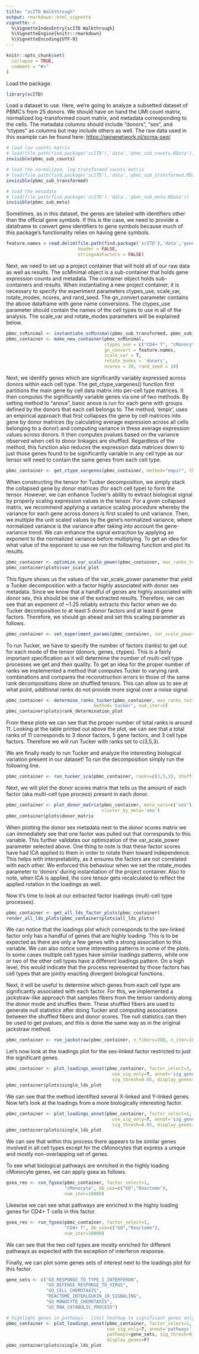 ```yaml
---
title: "scITD Walkthrough"
output: rmarkdown::html_vignette
vignette: >
  %\VignetteIndexEntry{scITD Walkthrough}
  %\VignetteEngine{knitr::rmarkdown}
  %\VignetteEncoding{UTF-8}
---
```



```r
knitr::opts_chunk$set(
  collapse = TRUE,
  comment = "#>"
)
```

Load the package.
```r
library(scITD)
```

Load a dataset to use. Here, we're going to analyze a subsetted dataset of PBMC's from 25 donors. We should have on hand the UMI count matrix, normalized log-transformed count matrix, and metadata corresponding to the cells. The metadata columns should include "donors", "sex", and "ctypes" as columns but may include others as well. The raw data used in this example can be found here: <https://genenetwork.nl/scrna-seq/>

```r
# load raw counts matrix
# load(file.path(find.package('scITD'),'data','pbmc_sub_counts.RData'))
invisible(pbmc_sub_counts)

# load the normalized, log-transformed counts matrix
# load(file.path(find.package('scITD'),'data','pbmc_sub_transformed.RData'))
invisible(pbmc_sub_transformed)

# load the metadata
# load(file.path(find.package('scITD'),'data','pbmc_sub_meta.RData'))
invisible(pbmc_sub_meta)
```

Sometimes, as in this dataset, the genes are labeled with identifiers other than the official gene symbols. If this is the case, we need to provide a dataframe to convert gene identifiers to gene symbols because much of this package's functionality relies on having gene symbols.

```r
feature.names = read.delim(file.path(find.package('scITD'),'data','genes.tsv'),
                           header = FALSE,
                           stringsAsFactors = FALSE)
```

Next, we need to set up a project container that will hold all of our raw data as well as results. The scMinimal object is a sub-container that holds gene expression counts and metadata. The container object holds sub-containers and results. When instantiating a new project container, it is necessary to specify the experiment parameters ctypes_use, scale_var, rotate_modes, ncores, and rand_seed. The gn_convert parameter contains the above dataframe with gene name conversions. The ctypes_use parameter should contain the names of the cell types to use in all of the analysis. The scale_var and rotate_modes parameters will be explained below.

```r
pbmc_scMinimal <- instantiate_scMinimal(pbmc_sub_transformed, pbmc_sub_counts, pbmc_sub_meta)
pbmc_container <- make_new_container(pbmc_scMinimal,
                                     ctypes_use = c("CD4+ T", "cMonocyte", "CD56(dim) NK"),
                                     gn_convert = feature.names,
                                     scale_var = T,
                                     rotate_modes = 'donors',
                                     ncores = 30, rand_seed = 10)
```
                           
Next, we identify genes which are significantly variably expressed across donors within each cell type. The get_ctype_vargenes() function first partitions the main gene by cell data matrix into per-cell type matrices. It then computes the significantly variable genes via one of two methods. By setting method to "anova", basic anova is run for each gene with groups defined by the donors that each cell belongs to. The method, 'empir', uses an empirical approach that first collapses the gene by cell matrices into gene by donor matrices (by calculating average expression across all cells belonging to a donor) and computing variance in these average expression values across donors. It then computes pvalues based on the variance observed when cell to donor linkages are shuffled. Regardless of the method, this function also reduces the expression data matrices down to just those genes found to be significantly variable in any cell type as our tensor will need to contain the same genes from each cell type.

```r
pbmc_container <- get_ctype_vargenes(pbmc_container, method="empir", thresh=0.01)
```

When constructing the tensor for Tucker decomposition, we simply stack the collapsed gene by donor matrices (for each cell type) to form the tensor. However, we can enhance Tucker's ability to extract biological signal by properly scaling expression values in the tensor. For a given collapsed matrix, we recommend applying a variance scaling procedure whereby the variance for each gene across donors is first scaled to unit variance. Then, we multiple the unit scaled values by the gene's normalized variance, where normalized variance is the variance after taking into account the gene-variance trend. We can enhance the signal extraction by applying an exponent to the normalized variance before multiplying. To get an idea for what value of the exponent to use we run the following function and plot its results.

```r
pbmc_container <- optimize_var_scale_power(pbmc_container, max_ranks_test=c(6,10,3))
pbmc_container$plots$var_scale_plot
```

This figure shows us the values of the var_scale_power parameter that yield a Tucker decomposition with a factor highly associated with donor sex metadata. Since we know that a handful of genes are highly associated with donor sex, this should be one of the extracted results. Therefore, we can see that an exponent of ~1.25 reliably extracts this factor when we do Tucker decomposition to at least 5 donor factors and at least 6 gene factors. Therefore, we should go ahead and set this scaling parameter as follows.

```r
pbmc_container <- set_experiment_params(pbmc_container, var_scale_power = 1.25)
```

To run Tucker, we have to specify the number of factors (ranks) to get out for each mode of the tensor (donors, genes, ctypes). This is a fairly important specification as it will determine the number of multi-cell type processes we get and their quality. To get an idea for the proper number of ranks we implemented a method that computes Tucker to varying rank combinations and compares the reconstruction errors to those of the same rank decompositions done on shuffled tensors. This can allow us to see at what point, additional ranks do not provide more signal over a noise signal.

```r
pbmc_container <- determine_ranks_tucker(pbmc_container, max_ranks_test=c(6,10,3),
                                 method='tucker', num_iter=5)
pbmc_container$plots$rank_determination_plot
```

From these plots we can see that the proper number of total ranks is around 11. Looking at the table printed out above the plot, we can see that a total ranks of 11 corresponds to 3 donor factors, 5 gene factors, and 3 cell type factors. Therefore we will run Tucker with ranks set to c(3,5,3).

We are finally ready to run Tucker and analyze the interesting biological variation present in our dataset!
To run the decomposition simply run the following line.

```r
pbmc_container <- run_tucker_ica(pbmc_container, ranks=c(3,5,3), shuffle=F)
```

Next, we will plot the donor scores matrix that tells us the amount of each factor (aka multi-cell type process) present in each donor.

```r
pbmc_container <- plot_donor_matrix(pbmc_container, meta_vars=c('sex'),
                                    cluster_by_meta='sex')
pbmc_container$plots$donor_matrix
```

When plotting the donor sex metadata next to the donor scores matrix we can immediately see that one factor was pulled out that corresponds to this variable. This further validates our optimization of the var_scale_power parameter selected above. One thing to note is that these factor scores have had ICA applied to them in order to rotate them toward independence. This helps with interpretability, as it ensures the factors are not correlated with each other. We enforced this behaviour when we set the rotate_modes parameter to 'donors' during instantiation of the project container. Also to note, when ICA is applied, the core tensor gets recalculated to reflect the applied rotation in the loadings as well.

Now it's time to look at our extracted factor loadings (multi-cell type processes).

```r
pbmc_container <- get_all_lds_factor_plots(pbmc_container)
render_all_lds_plots(pbmc_container$plots$all_lds_plots)
```

We can notice that the loadings plot which corresponds to the sex-linked factor only has a handful of genes that are highly loading. This is to be expected as there are only a few genes with a strong association to this variable. We can also notice some interesting patterns in some of the plots. In some cases multiple cell types have similar loadings patterns, while one or two of the other cell types have a different loadings pattern. On a high level, this would indicate that the process represented by those factors has cell types that are jointly enacting divergent biological functions.

Next, it will be useful to determine which genes from each cell type are significantly associated with each factor. For this, we implemented a jackstraw-like approach that samples fibers from the tensor randomly along the donor mode and shuffles them. These shuffled fibers are used to generate null statistics after doing Tucker and computing associations between the shuffled fibers and donor scores. The null statistics can then be used to get pvalues, and this is done the same way as in the original jackstraw method.

```r
pbmc_container <- run_jackstraw(pbmc_container, n_fibers=200, n_iter=1000)

```

Let's now look at the loadings plot for the sex-linked factor restricted to just the significant genes.

```r
pbmc_container <- plot_loadings_annot(pbmc_container, factor_select=3,
                                        use_sig_only=T, annot='sig_genes',
                                        sig_thresh=0.05, display_genes=T)
pbmc_container$plots$single_lds_plot
```

We can see that the method identified several X-linked and Y-linked genes. Now let's look at the loadings from a more biologically interesting factor.

```r
pbmc_container <- plot_loadings_annot(pbmc_container, factor_select=1,
                                        use_sig_only=T, annot='sig_genes',
                                        sig_thresh=0.05, display_genes=F)
pbmc_container$plots$single_lds_plot
```

We can see that within this process there appears to be similar genes involved in all cell types except for the cMonocytes that express a unique and mostly non-overlapping set of genes.

To see what biological pathways are enriched in the highly loading cMonocyte genes, we can apply gsea as follows.

```r
gsea_res <- run_fgsea(pbmc_container, factor_select=1,
                      "cMonocyte", db_use=c("GO","Reactome"),
                      num_iter=10000)
```

Likewise we can see what pathways are enriched in the highly loading genes for CD4+ T cells in this factor.

```r
gsea_res <- run_fgsea(pbmc_container, factor_select=1,
                      "CD4+ T", db_use=c("GO","Reactome"),
                      num_iter=10000)
```

We can see that the two cell types are mostly enriched for different pathways as expected with the exception of interferon response.

Finally, we can plot some genes sets of interest next to the loadings plot for this factor.

```r
gene_sets <- c("GO_RESPONSE_TO_TYPE_I_INTERFERON",
               "GO_DEFENSE_RESPONSE_TO_VIRUS",
               "GO_CELL_CHEMOTAXIS",
               "REACTOME_INTERLEUKIN_10_SIGNALING",
               "GO_MONOCYTE_CHEMOTAXIS",
               "GO_RNA_CATABOLIC_PROCESS")

# highlight genes in pathways - limit heatmap to significant genes only
pbmc_container <- plot_loadings_annot(pbmc_container, factor_select=1,
                                      use_sig_only=T, annot='pathways',
                                      pathways=gene_sets, sig_thresh=0.05,
                                      display_genes=F)
pbmc_container$plots$single_lds_plot
```


